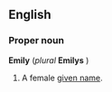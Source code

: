 ==English==
===Proper noun===
'''Emily''' (''plural'' '''Emilys'''<!--this is correct-->)
#A female [[given name]].